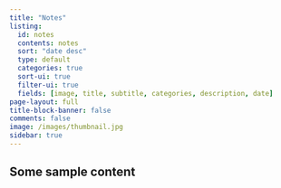 ```yaml
---
title: "Notes"
listing:
  id: notes
  contents: notes
  sort: "date desc"
  type: default
  categories: true
  sort-ui: true
  filter-ui: true
  fields: [image, title, subtitle, categories, description, date]
page-layout: full
title-block-banner: false
comments: false
image: /images/thumbnail.jpg
sidebar: true
---
```


## Some sample content
